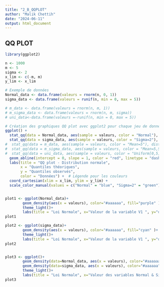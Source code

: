 ```yaml
---
title: "2_B_QQPLOT"
author: "Malik Chettih"
date: "2024-06-11"
output: html_document
---
```


## QQ PLOT

```r

library(ggplot2)

n <- 1000
m <- 5
sigma <- 2
x_lim <- c(-m, m)
y_lim <- x_lim

# Exemple de données
Normal_data <- data.frame(valeurs = rnorm(n, 0, 1))
sigma_data <- data.frame(valeurs = runif(n, min = 0, max = 5))

# m_data <- data.frame(valeurs = rnorm(n, m, 1))
# m_sigma_data <- data.frame(valeurs = rnorm(n, m, sigma))
# uni_data<-data.frame(valeurs =-runif(n, min = 0, max = 5))

# Création des graphiques QQ plot avec ggplot2 pour chaque jeu de données
ggplot() +
  stat_qq(data = Normal_data, aes(sample = valeurs, color = "Normal"), distribution = qnorm, dparams = list(mean = 0, sd = 1), size = 0.1) +
  stat_qq(data = sigma_data, aes(sample = valeurs, color = "Sigma=2"), distribution = qnorm, dparams = list(mean = 0, sd = 1), size = 0.1) +
#  stat_qq(data = m_data, aes(sample = valeurs, color = "Mean=5"), distribution = qnorm, dparams = list(mean = 0, sd = 1), size = 0.1) +
#  stat_qq(data = m_sigma_data, aes(sample = valeurs, color = "Mean=5,Sigma=2"), distribution = qnorm, dparams = list(mean = 0, sd = 1), size = 0.1) +
#  stat_qq(data = uni_data, aes(sample = valeurs, color = "Uniform[0,5]"), distribution = qnorm, dparams = list(mean = 0, sd = 1), size = 0.1) +
  geom_abline(intercept = 0, slope = 1, color = "red", linetype = "dashed") + 
  labs(title = "QQ plot - Distribution normale",
       x = "Quantiles théoriques",
       y = "Quantiles observés",
       color = "Données") +  # Légende pour les couleurs
  coord_cartesian(xlim = x_lim, ylim = y_lim) +
  scale_color_manual(values = c("Normal" = "blue", "Sigma=2" = "green")) 


plot1 <- ggplot(Normal_data)+
        geom_density(aes(x = valeurs), color="#aaaaaa", fill="purple" )+
        theme_light()+
        labs(title = "Loi Normale", x="Valeur de la variable V1 ", y="densité")
plot1

plot2 <- ggplot(sigma_data)+
        geom_density(aes(x = valeurs), color="#aaaaaa", fill="cyan" )+
        theme_light()+
        labs(title = "Loi Normale", x="Valeur de la variable V1 ", y="densité")
plot2


plot3 <- ggplot()+
        geom_density(data=Normal_data, aes(x = valeurs), color="#aaaaaa", fill="purple" )+
        geom_density(data=sigma_data, aes(x = valeurs), color="#aaaaaa", fill="cyan" )+
        theme_light()+
        labs(title = "Loi Normale", x="Valeur des variables Normal & Sigma ", y="densité")
plot3


```
